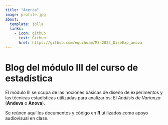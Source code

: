 ```yaml
---
title: "Acerca"
image: profile.jpg
about:
  template: jolla
  links:
    - icon: github
      text: Github
      href: https://github.com/equihuam/M3-2023_DiseExp_anova
---
```


# Blog del módulo III del curso de estadística

El módulo III se ocupa de las nociones básicas de diseño de experimentos y las técnicas estadísticas utilizadas para analizarlos: El *Análisis de Varianza* (**Andeva** o **Anova**).

Se reúnen aquí los documentos y código en **R** utilizados como apoyo audiovisual en clase.

